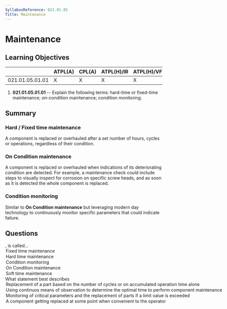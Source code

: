 ```yaml
---
SyllabusReference: 021.01.05
Title: Maintenance
---
```


# Maintenance

## Learning Objectives

|                 | ATPL(A) | CPL(A) | ATPL(H)/IR | ATPL(H)/VFR | CPL(H) | IR  | CBIR(A) |
| --------------- | ------- | ------ | ---------- | ----------- | ------ | --- | ------- |
| 021.01.05.01.01 | X       | X      | X          | X           | X      |     |         |

1. **021.01.05.01.01** -- Explain the following terms: hard-time or fixed-time
   maintenance; on-condition maintenance; condition monitoring.

## Summary

### Hard / Fixed time maintenance

A component is replaced or overhauled after a set number of hours, cycles or
operations, regardless of their condition.

### On Condition maintenance

A component is replaced or overhauled when indications of its deteriorating
condition are detected. For example, a maintenance check could include steps to
visually inspect for corrosion on specific screw heads, and as soon as it is
detected the whole component is replaced.

### Condition monitoring

Similar to **On Condition maintenance** but leveraging modern day technology to
continuously monitor specific parameters that could indicate failure.

## Questions

<Question id="449I12JXEM" lo="021.01.05.01.01">
  <Text variant="oneCorrect">
    <Subject />, is called...
  </Text>
  <Option
    subject={[
      [
        "Replacement of a part based on the number of cycles or on the time of use, regardless of its actual condition state",
      ],
    ]}
  >
    Fixed time maintenance
  </Option>
  <Option
    subject={[
      [
        "Replacement of a part based on the number of cycles or on the time of use, regardless of its actual condition state",
      ],
    ]}
  >
    Hard time maintenance
  </Option>
  <Option
    subject={[
      [
        "Using continuos means of observation to determine the optimal time to perform component maintenance",
      ],
    ]}
  >
    Condition monitoring
  </Option>
  <Option
    subject={[
      ["Replacing a part based on indicators of its deteriorating condition"],
    ]}
  >
    On Condition maintenance
  </Option>
  <Option
    subject={[
      [
        "A component getting replaced at some point when convenient to the operator",
      ],
    ]}
  >
    Soft time maintenance
  </Option>
</Question>

<Question id="UJ0TA4XXGK" lo="021.01.05.01.01">
  <Text variant="oneCorrect">
    What statement best describes <Subject />
  </Text>
  <Option subject={[["Fixed time maintenance"], ["Hard time maintenance"]]}>
    Replacement of a part based on the number of cycles or on accumulated
    operation time alone
  </Option>
  <Option subject={[["Condition monitoring"]]}>
    Using continuos means of observation to determine the optimal time to
    perform component maintenance
  </Option>
  <Option subject={[["On Condition maintenance"]]}>
    Monitoring of critical parameters and the replacement of parts if a limit
    value is exceeded
  </Option>
  <Option subject={[["Soft time maintenance"]]}>
    A component getting replaced at some point when convenient to the operator
  </Option>
</Question>
